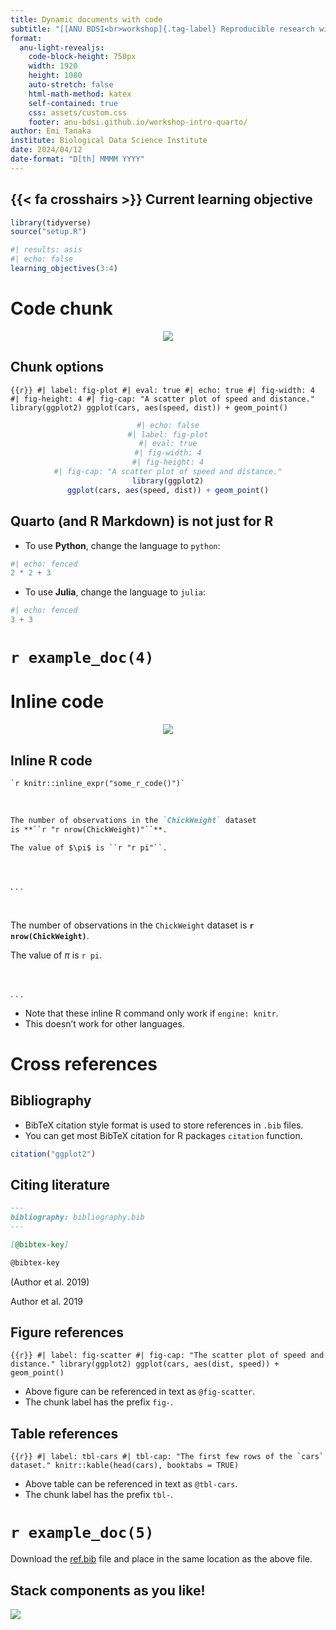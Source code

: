 ```yaml
---
title: Dynamic documents with code
subtitle: "[[ANU BDSI<br>workshop]{.tag-label} Reproducible research with Quarto]{.tag-workshop}"
format:
  anu-light-revealjs:
    code-block-height: 750px
    width: 1920
    height: 1080
    auto-stretch: false
    html-math-method: katex
    self-contained: true
    css: assets/custom.css
    footer: anu-bdsi.github.io/workshop-intro-quarto/
author: Emi Tanaka
institute: Biological Data Science Institute
date: 2024/04/12
date-format: "D[th] MMMM YYYY"
---
```




## {{< fa crosshairs >}} Current learning objective

```r
library(tidyverse)
source("setup.R")
```


```r
#| results: asis 
#| echo: false
learning_objectives(3:4)
```


# Code chunk  {background-color="#F5EDDE"}

<center>

![](images/code-chunk.png)
</center>


## Chunk options 

```{{r}}
#| label: fig-plot
#| eval: true
#| echo: true
#| fig-width: 4
#| fig-height: 4
#| fig-cap: "A scatter plot of speed and distance."
library(ggplot2)
ggplot(cars, aes(speed, dist)) + geom_point()
```

<center>

```r
#| echo: false
#| label: fig-plot
#| eval: true
#| fig-width: 4
#| fig-height: 4
#| fig-cap: "A scatter plot of speed and distance."
library(ggplot2)
ggplot(cars, aes(speed, dist)) + geom_point()
```

</center>


## Quarto (and R Markdown) is not just for R

- To use **Python**, change the language to `python`: 

```python
#| echo: fenced
2 * 2 + 3
```

- To use **Julia**, change the language to `julia`: 

```julia
#| echo: fenced
3 + 3
```

# `r example_doc(4)`

# Inline code {background-color="#F5EDDE"}

<center>
![](images/inline-code.png)
</center>

## Inline R code

```
`r knitr::inline_expr("some_r_code()")`
```

<br>

::: text

```markdown 
The number of observations in the `ChickWeight` dataset 
is **``r "r nrow(ChickWeight)"``**.

The value of $\pi$ is ``r "r pi"``.
```

:::

<br>

. . . 

::: {.output .pl3 .pr3}

<br>

The number of observations in the `ChickWeight` dataset 
is **`r nrow(ChickWeight)`**.

The value of $\pi$ is `r pi`.

<br>

:::

. . . 

- Note that these inline R command only work if `engine: knitr`. 
- This doesn't work for other languages.


# Cross references {background-color="#F5EDDE"}

## Bibliography

* BibTeX citation style format is used to store references in `.bib` files.
* You can get most BibTeX citation for R packages `citation` function. 

```r
citation("ggplot2")
```

## Citing literature

```markdown
---
bibliography: bibliography.bib
---

[@bibtex-key]

@bibtex-key
```

(Author et al. 2019)

Author et al. 2019

## Figure references

```{{r}}
#| label: fig-scatter
#| fig-cap: "The scatter plot of speed and distance."
library(ggplot2)
ggplot(cars, aes(dist, speed)) + geom_point()
```

* Above figure can be referenced in text as `@fig-scatter`.
* The chunk label has the prefix `fig-`.

## Table references


```{{r}}
#| label: tbl-cars
#| tbl-cap: "The first few rows of the `cars` dataset."
knitr::kable(head(cars), booktabs = TRUE)
```

* Above table can be referenced in text as `@tbl-cars`.
* The chunk label has the prefix `tbl-`.

# `r example_doc(5)`

Download the <a href="/exercises/ref.bib" download>ref.bib</a> file and place in the same location as the above file.

## Stack components as you like!

![](images/quarto-stack.png)